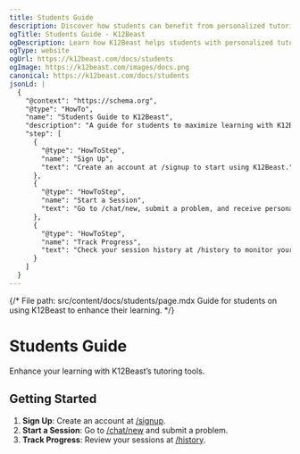 ```yaml
---
title: Students Guide
description: Discover how students can benefit from personalized tutoring sessions with K12Beast.
ogTitle: Students Guide - K12Beast
ogDescription: Learn how K12Beast helps students with personalized tutoring, quizzes, and progress tracking for K12 education.
ogType: website
ogUrl: https://k12beast.com/docs/students
ogImage: https://k12beast.com/images/docs.png
canonical: https://k12beast.com/docs/students
jsonLd: |
  {
    "@context": "https://schema.org",
    "@type": "HowTo",
    "name": "Students Guide to K12Beast",
    "description": "A guide for students to maximize learning with K12Beast’s personalized tutoring tools.",
    "step": [
      {
        "@type": "HowToStep",
        "name": "Sign Up",
        "text": "Create an account at /signup to start using K12Beast."
      },
      {
        "@type": "HowToStep",
        "name": "Start a Session",
        "text": "Go to /chat/new, submit a problem, and receive personalized tutoring."
      },
      {
        "@type": "HowToStep",
        "name": "Track Progress",
        "text": "Check your session history at /history to monitor your improvement."
      }
    ]
  }
---
```


{/*
File path: src/content/docs/students/page.mdx
Guide for students on using K12Beast to enhance their learning.
*/}

# Students Guide

Enhance your learning with K12Beast’s tutoring tools.

## Getting Started

1. **Sign Up**: Create an account at [/signup](/signup).
2. **Start a Session**: Go to [/chat/new](/chat/new) and submit a problem.
3. **Track Progress**: Review your sessions at [/history](/history).